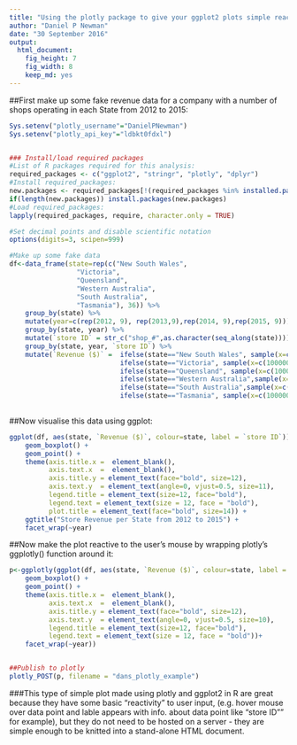 ```yaml
---
title: "Using the plotly package to give your ggplot2 plots simple reactivity to user input"
author: "Daniel P Newman"
date: "30 September 2016"
output: 
  html_document: 
    fig_height: 7
    fig_width: 8
    keep_md: yes
---
```


##First make up some fake revenue data for a company with a number of shops operating in each State from 2012 to 2015:
```r
Sys.setenv("plotly_username"="DanielPNewman")
Sys.setenv("plotly_api_key"="ldbkt0fdxl")


### Install/load required packages
#List of R packages required for this analysis:
required_packages <- c("ggplot2", "stringr", "plotly", "dplyr")
#Install required_packages:
new.packages <- required_packages[!(required_packages %in% installed.packages()[,"Package"])]
if(length(new.packages)) install.packages(new.packages)
#Load required_packages:
lapply(required_packages, require, character.only = TRUE)

#Set decimal points and disable scientific notation
options(digits=3, scipen=999) 

#Make up some fake data
df<-data_frame(state=rep(c("New South Wales", 
                 "Victoria", 
                 "Queensland",
                 "Western Australia",
                 "South Australia",
                 "Tasmania"), 36)) %>%
    group_by(state) %>%
    mutate(year=c(rep(2012, 9), rep(2013,9),rep(2014, 9),rep(2015, 9))) %>%
    group_by(state, year) %>%
    mutate(`store ID` = str_c("shop_#",as.character(seq_along(state)))) %>%
    group_by(state, year, `store ID`) %>%
    mutate(`Revenue ($)` =  ifelse(state=="New South Wales", sample(x=c(1000000:9000000), 1),
                            ifelse(state=="Victoria", sample(x=c(1000000:7000000), 1),
                            ifelse(state=="Queensland", sample(x=c(1000000:5000000), 1),
                            ifelse(state=="Western Australia",sample(x=c(100000:2000000), 1),
                            ifelse(state=="South Australia",sample(x=c(100000:900000), 1),       
                            ifelse(state=="Tasmania", sample(x=c(100000:2000000), 1), NA)))))))
    

```

##Now visualise this data using ggplot: 
```r
ggplot(df, aes(state, `Revenue ($)`, colour=state, label = `store ID`)) +
    geom_boxplot() + 
    geom_point() +
    theme(axis.title.x =  element_blank(),
          axis.text.x  =  element_blank(), 
          axis.title.y = element_text(face="bold", size=12),
          axis.text.y  = element_text(angle=0, vjust=0.5, size=11),
          legend.title = element_text(size=12, face="bold"),
          legend.text = element_text(size = 12, face = "bold"),
          plot.title = element_text(face="bold", size=14)) + 
    ggtitle("Store Revenue per State from 2012 to 2015") +
    facet_wrap(~year)
```

##Now make the plot reactive to the user's mouse by wrapping plotly's ggplotly() function around it:
```r
p<-ggplotly(ggplot(df, aes(state, `Revenue ($)`, colour=state, label = `store ID`)) +
    geom_boxplot() + 
    geom_point() +
    theme(axis.title.x =  element_blank(),
          axis.text.x  =  element_blank(), 
          axis.title.y = element_text(face="bold", size=12),
          axis.text.y  = element_text(angle=0, vjust=0.5, size=10),
          legend.title = element_text(size=12, face="bold"),
          legend.text = element_text(size = 12, face = "bold"))+
    facet_wrap(~year))


##Publish to plotly
plotly_POST(p, filename = "dans_plotly_example")


```

###This type of simple plot made using plotly and ggplot2 in R are great because they have some basic "reactivity" to user input, (e.g. hover mouse over data point and lable appears with info. about data point like "store ID"" for example), but they do not need to be hosted on a server - they are simple enough to be knitted into a stand-alone HTML document. 
